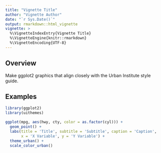 ```yaml
---
title: "Vignette Title"
author: "Vignette Author"
date: "`r Sys.Date()`"
output: rmarkdown::html_vignette
vignette: >
  %\VignetteIndexEntry{Vignette Title}
  %\VignetteEngine{knitr::rmarkdown}
  %\VignetteEncoding{UTF-8}
---
```


## Overview

Make ggplot2 graphics that align closely with the Urban Institute style guide.

## Examples

```r
library(ggplot2)
library(uithemes)

ggplot(mpg, aes(hwy, cty, color = as.factor(cyl))) +
  geom_point() +
  labs(title = 'Title', subtitle = 'Subtitle', caption = 'Caption',
       x = 'X Variable', y = 'Y Variable') +
  theme_urban() +
  scale_color_urban()

```

